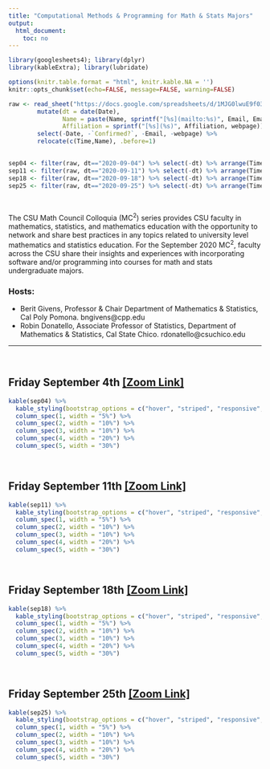 ```yaml
---
title: "Computational Methods & Programming for Math & Stats Majors"
output:
  html_document:
    toc: no
---
```


```r
library(googlesheets4); library(dplyr)
library(kableExtra); library(lubridate)

options(knitr.table.format = "html", knitr.kable.NA = '') 
knitr::opts_chunk$set(echo=FALSE, message=FALSE, warning=FALSE) 

raw <- read_sheet("https://docs.google.com/spreadsheets/d/1MJG0lwuE9f03LXEtaH53j-uJGHwAsAO1ckP_jDAm0gY/edit#gid=1389752095") %>%
        mutate(dt = date(Date), 
               Name = paste(Name, sprintf("[%s](mailto:%s)", Email, Email)), 
               Affiliation = sprintf("[%s](%s)", Affiliation, webpage)) %>% 
        select(-Date, -`Confirmed?`, -Email, -webpage) %>%
        relocate(c(Time,Name), .before=1)
        

sep04 <- filter(raw, dt=="2020-09-04") %>% select(-dt) %>% arrange(Time)
sep11 <- filter(raw, dt=="2020-09-11") %>% select(-dt) %>% arrange(Time)
sep18 <- filter(raw, dt=="2020-09-18") %>% select(-dt) %>% arrange(Time)
sep25 <- filter(raw, dt=="2020-09-25") %>% select(-dt) %>% arrange(Time)
```
<br>

The CSU Math Council Colloquia (MC$^2$) series provides CSU faculty in mathematics, statistics, and mathematics education with the opportunity to network and share best practices in any topics related to university level mathematics and statistics education.  For the September 2020 MC$^2$, faculty across the CSU share their insights and experiences with incorporating software and/or programming into courses for math and stats undergraduate majors.

### Hosts: 

* Berit Givens, Professor & Chair Department of Mathematics & Statistics, Cal Poly Pomona. bngivens@cpp.edu
* Robin Donatello, Associate Professor of Statistics, Department of Mathematics & Statistics, Cal State Chico. rdonatello@csuchico.edu


----

<br>

## Friday September 4th [[Zoom Link]]()
```r
kable(sep04) %>% 
  kable_styling(bootstrap_options = c("hover", "striped", "responsive", "bordered")) %>%  
  column_spec(1, width = "5%") %>% 
  column_spec(2, width = "10%") %>%
  column_spec(3, width = "10%") %>%
  column_spec(4, width = "20%") %>% 
  column_spec(5, width = "30%")
```

<br>

## Friday September 11th [[Zoom Link]]()
```r
kable(sep11) %>% 
  kable_styling(bootstrap_options = c("hover", "striped", "responsive", "bordered")) %>%  
  column_spec(1, width = "5%") %>% 
  column_spec(2, width = "10%") %>%
  column_spec(3, width = "10%") %>%
  column_spec(4, width = "20%") %>% 
  column_spec(5, width = "30%")
```

<br>

## Friday September 18th [[Zoom Link]]()
```r
kable(sep18) %>% 
  kable_styling(bootstrap_options = c("hover", "striped", "responsive", "bordered")) %>%  
  column_spec(1, width = "5%") %>% 
  column_spec(2, width = "10%") %>%
  column_spec(3, width = "10%") %>%
  column_spec(4, width = "20%") %>% 
  column_spec(5, width = "30%")
```

<br>

## Friday September 25th [[Zoom Link]]()
```r
kable(sep25) %>% 
  kable_styling(bootstrap_options = c("hover", "striped", "responsive", "bordered")) %>%  
  column_spec(1, width = "5%") %>% 
  column_spec(2, width = "10%") %>%
  column_spec(3, width = "10%") %>%
  column_spec(4, width = "20%") %>% 
  column_spec(5, width = "30%")
```
